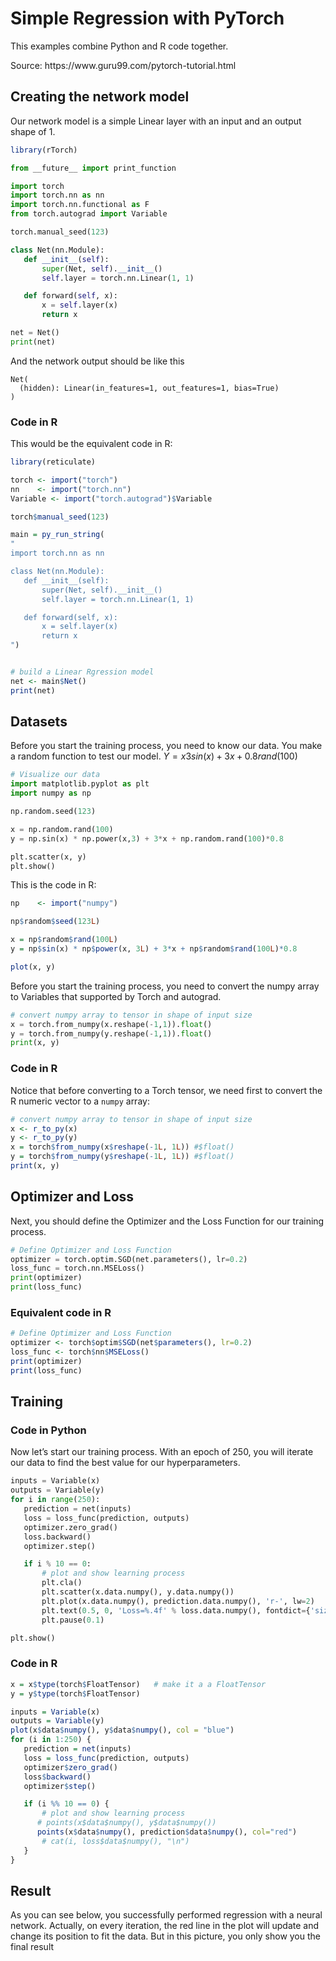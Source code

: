 # Simple Regression with PyTorch
This examples combine Python and R code together.


Source: https://www.guru99.com/pytorch-tutorial.html

## Creating the network model

Our network model is a simple Linear layer with an input and an output shape of 1.

```r
library(rTorch)
```



```python
from __future__ import print_function

import torch
import torch.nn as nn
import torch.nn.functional as F
from torch.autograd import Variable

torch.manual_seed(123)

class Net(nn.Module):
   def __init__(self):
       super(Net, self).__init__()
       self.layer = torch.nn.Linear(1, 1)

   def forward(self, x):
       x = self.layer(x)      
       return x

net = Net()
print(net)
```

And the network output should be like this

```
Net(
  (hidden): Linear(in_features=1, out_features=1, bias=True)
)
```

### Code in R
This would be the equivalent code in R:

```r
library(reticulate)

torch <- import("torch")
nn    <- import("torch.nn")
Variable <- import("torch.autograd")$Variable

torch$manual_seed(123)

main = py_run_string(
"
import torch.nn as nn

class Net(nn.Module):
   def __init__(self):
       super(Net, self).__init__()
       self.layer = torch.nn.Linear(1, 1)

   def forward(self, x):
       x = self.layer(x)      
       return x
")


# build a Linear Rgression model
net <- main$Net()
print(net)
```


## Datasets

Before you start the training process, you need to know our data. You make a random function to test our model. $Y = x3 sin(x)+ 3x+0.8 rand(100)$


```python
# Visualize our data
import matplotlib.pyplot as plt
import numpy as np

np.random.seed(123)

x = np.random.rand(100)
y = np.sin(x) * np.power(x,3) + 3*x + np.random.rand(100)*0.8

plt.scatter(x, y)
plt.show()
```

This is the code in R:

```r
np    <- import("numpy")

np$random$seed(123L)

x = np$random$rand(100L)
y = np$sin(x) * np$power(x, 3L) + 3*x + np$random$rand(100L)*0.8

plot(x, y)
```


Before you start the training process, you need to convert the numpy array to Variables that supported by Torch and autograd.

```python
# convert numpy array to tensor in shape of input size
x = torch.from_numpy(x.reshape(-1,1)).float()
y = torch.from_numpy(y.reshape(-1,1)).float()
print(x, y)
```

### Code in R
Notice that before converting to a Torch tensor, we need first to convert the R numeric vector to a `numpy` array:
```r
# convert numpy array to tensor in shape of input size
x <- r_to_py(x)
y <- r_to_py(y)
x = torch$from_numpy(x$reshape(-1L, 1L)) #$float()
y = torch$from_numpy(y$reshape(-1L, 1L)) #$float()
print(x, y)
```

## Optimizer and Loss
Next, you should define the Optimizer and the Loss Function for our training process.

```python
# Define Optimizer and Loss Function
optimizer = torch.optim.SGD(net.parameters(), lr=0.2)
loss_func = torch.nn.MSELoss()
print(optimizer)
print(loss_func)
```

### Equivalent code in R
```r
# Define Optimizer and Loss Function
optimizer <- torch$optim$SGD(net$parameters(), lr=0.2)
loss_func <- torch$nn$MSELoss()
print(optimizer)
print(loss_func)
```

## Training
### Code in Python
Now let's start our training process. With an epoch of 250, you will iterate our data to find the best value for our hyperparameters.

```python
inputs = Variable(x)
outputs = Variable(y)
for i in range(250):
   prediction = net(inputs)
   loss = loss_func(prediction, outputs) 
   optimizer.zero_grad()
   loss.backward()        
   optimizer.step()       

   if i % 10 == 0:
       # plot and show learning process
       plt.cla()
       plt.scatter(x.data.numpy(), y.data.numpy())
       plt.plot(x.data.numpy(), prediction.data.numpy(), 'r-', lw=2)
       plt.text(0.5, 0, 'Loss=%.4f' % loss.data.numpy(), fontdict={'size': 10, 'color':  'red'})
       plt.pause(0.1)

plt.show()
```

### Code in R

```r
x = x$type(torch$FloatTensor)   # make it a a FloatTensor
y = y$type(torch$FloatTensor)

inputs = Variable(x)
outputs = Variable(y)
plot(x$data$numpy(), y$data$numpy(), col = "blue")
for (i in 1:250) {
   prediction = net(inputs)
   loss = loss_func(prediction, outputs)
   optimizer$zero_grad()
   loss$backward()
   optimizer$step()

   if (i %% 10 == 0) {
       # plot and show learning process
      # points(x$data$numpy(), y$data$numpy())
      points(x$data$numpy(), prediction$data$numpy(), col="red")
       # cat(i, loss$data$numpy(), "\n")
   }
}
```


## Result
As you can see below, you successfully performed regression with a neural network. Actually, on every iteration, the red line in the plot will update and change its position to fit the data. But in this picture, you only show you the final result

